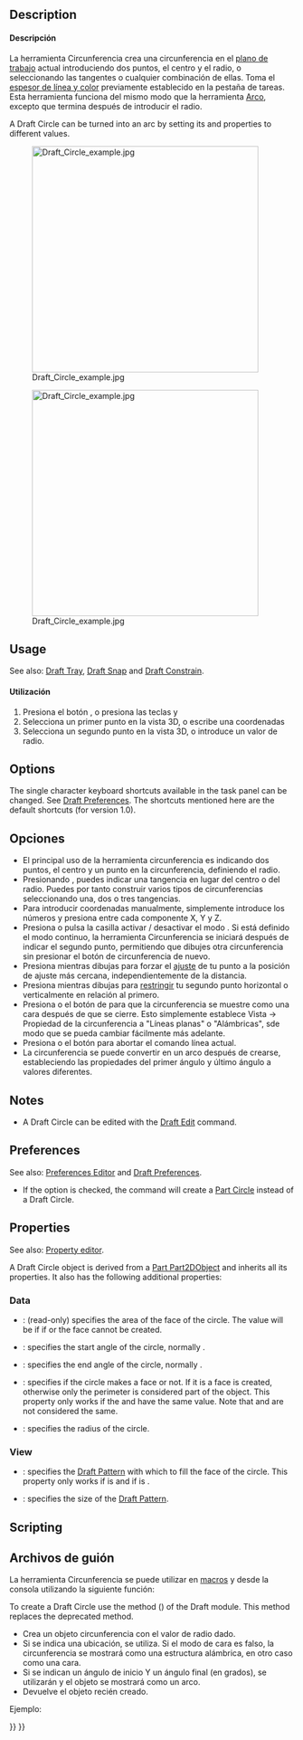 <languages/>

{{Docnav
|[[Draft_Arc_3Points|Arc 3Points]]
|[[Draft_Ellipse|Ellipse]]
|[[Draft_Workbench|Draft]]
|IconL=Draft_Arc_3Points.svg
|IconR=Draft_Ellipse.svg
|IconC=Workbench_Draft.svg
}}

<div class="mw-translate-fuzzy">
{{GuiCommand/es
|Name=Draft Circle
|Name/es=Draft Círculo
|Workbenches=[[Draft_Workbench/es|Croquis]], [[Arch_Workbench/es|Arquitectura]]
|MenuLocation=Boceto → Circunferencia
|Shortcut={{KEY|C}} {{KEY|I}}
|Version=0.7
|SeeAlso=[[Draft_Arc/es|Arco]]
}}
</div>

==Description== 

<div class="mw-translate-fuzzy">
====Descripción====

La herramienta Circunferencia crea una circunferencia en el [[Draft SelectPlane/es|plano de trabajo]] actual introduciendo dos puntos, el centro y el radio, o seleccionando las tangentes o cualquier combinación de ellas. Toma el [[Draft Linestyle/es|espesor de línea y color]] previamente establecido en la pestaña de tareas. Esta herramienta funciona del mismo modo que la herramienta [[Draft Arc/es|Arco]], excepto que termina después de introducir el radio.
</div>

A Draft Circle can be turned into an arc by setting its {{PropertyData|First Angle}} and {{PropertyData|Last Angle}} properties to different values.

[[Image:Draft_Circle_example.jpg|400px]]
<div class="mw-translate-fuzzy">
[[Image:Draft_Circle_example.jpg|400px]]
</div>

==Usage== 

See also: [[Draft_Tray|Draft Tray]], [[Draft_Snap|Draft Snap]] and [[Draft_Constrain|Draft Constrain]].

<div class="mw-translate-fuzzy">
====Utilización====

# Presiona el botón {{KEY|[[Image:Draft Circle.png|16px]] [[Draft Circle/es|Circunferencia]]}}, o presiona las teclas {{KEY|C}} y {{KEY|I}}
# Selecciona un primer punto en la vista 3D, o escribe una coordenadas
# Selecciona un segundo punto en la vista 3D, o introduce un valor de radio.
</div>

==Options==

The single character keyboard shortcuts available in the task panel can be changed. See [[Draft_Preferences|Draft Preferences]]. The shortcuts mentioned here are the default shortcuts (for version 1.0).

<div class="mw-translate-fuzzy">
==Opciones==

* El principal uso de la herramienta circunferencia es indicando dos puntos, el centro y un punto en la circunferencia, definiendo el radio.
* Presionando {{KEY|ALT}}, puedes indicar una tangencia en lugar del centro o del radio. Puedes por tanto construir varios tipos de circunferencias seleccionando una, dos o tres tangencias.
* Para introducir coordenadas manualmente, simplemente introduce los números y presiona {{KEY|ENTER}} entre cada componente X, Y y Z.
* Presiona {{KEY|T}} o pulsa la casilla activar / desactivar el modo {{KEY|'''Continuo'''}}. Si está definido el modo continuo, la herramienta Circunferencia se iniciará después de indicar el segundo punto, permitiendo que dibujes otra circunferencia sin presionar el botón de circunferencia de nuevo.
* Presiona {{KEY|CTRL}} mientras dibujas para forzar el [[Draft_Snap/es|ajuste]] de tu punto a la posición de ajuste más cercana, independientemente de la distancia.
* Presiona {{KEY|SHIFT}} mientras dibujas para [[Draft_Constrain/es|restringir]] tu segundo punto horizontal o verticalmente en relación al primero.
* Presiona {{KEY|I}} o el botón de {{KEY|'''Relleno'''}} para que la circunferencia se muestre como una cara después de que se cierre. Esto simplemente establece Vista -> Propiedad de la circunferencia a "Líneas planas" o "Alámbricas", sde modo que se pueda cambiar fácilmente más adelante.
* Presiona {{KEY|ESC}} o el botón {{KEY|'''Cancelar'''}} para abortar el comando línea actual.
* La circunferencia se puede convertir en un arco después de crearse, estableciendo las propiedades del primer ángulo y último ángulo a valores diferentes.
</div>

==Notes==

* A Draft Circle can be edited with the [[Draft_Edit|Draft Edit]] command.

==Preferences==

See also: [[Preferences_Editor|Preferences Editor]] and [[Draft_Preferences|Draft Preferences]].

* If the {{MenuCommand|Edit → Preferences... → Draft → General → Create Part primitives if possible}} option is checked, the command will create a [[Part_Circle|Part Circle]] instead of a Draft Circle.

==Properties==

See also: [[Property_editor|Property editor]].

A Draft Circle object is derived from a [[Part_Part2DObject|Part Part2DObject]] and inherits all its properties. It also has the following additional properties:

===Data===

{{TitleProperty|Draft}}

* {{PropertyData|Area|Area}}: (read-only) specifies the area of the face of the circle. The value will be {{value|0.0}} if {{PropertyData|Make Face}} if {{FALSE}} or the face cannot be created.
* {{PropertyData|First Angle|Angle}}: specifies the start angle of the circle, normally {{value|0&#176;}}.
* {{PropertyData|Last Angle|Angle}}: specifies the end angle of the circle, normally {{value|0&#176;}}.
* {{PropertyData|Make Face|Bool}}: specifies if the circle makes a face or not. If it is {{TRUE}} a face is created, otherwise only the perimeter is considered part of the object. This property only works if the {{PropertyData|First Angle}} and {{PropertyData|Last Angle}} have the same value. Note that {{value|0&#176;}} and {{value|360&#176;}} are not considered the same.
* {{PropertyData|Radius|Length}}: specifies the radius of the circle.

===View===

{{TitleProperty|Draft}}

* {{PropertyView|Pattern|Enumeration}}: specifies the [[Draft_Pattern|Draft Pattern]] with which to fill the face of the circle. This property only works if {{PropertyData|Make Face}} is {{TRUE}} and if {{PropertyView|Display Mode}} is {{value|Flat Lines}}.
* {{PropertyView|Pattern Size|Float}}: specifies the size of the [[Draft_Pattern|Draft Pattern]].

==Scripting==

<div class="mw-translate-fuzzy">
==Archivos de guión==

La herramienta Circunferencia se puede utilizar en [[macros/es|macros]] y desde la consola utilizando la siguiente función:
</div>

To create a Draft Circle use the {{incode|make_circle}} method ({{Version|0.19}}) of the Draft module. This method replaces the deprecated {{incode|makeCircle}} method.

{{Code|code=
circle = make_circle(radius, placement=None, face=None, startangle=None, endangle=None, support=None)
circle = make_circle(Part.Edge, placement=None, face=None, startangle=None, endangle=None, support=None)
}}

<div class="mw-translate-fuzzy">
* Crea un objeto circunferencia con el valor de radio dado.
* Si se indica una ubicación, se utiliza. Si el modo de cara es falso, la circunferencia se mostrará como una estructura alámbrica, en otro caso como una cara.
* Si se indican un ángulo de inicio Y un ángulo final (en grados), se utilizarán y el objeto se mostrará como un arco.
* Devuelve el objeto recién creado.
</div>

Ejemplo:
{{Code|code=
import FreeCAD as App
import Draft

doc = App.newDocument()

circle1 = Draft.make_circle(200)

zaxis = App.Vector(0, 0, 1)
p2 = App.Vector(1000, 1000, 0)
place2 = App.Placement(p2, App.Rotation(zaxis, 0))
circle2 = Draft.make_circle(500, placement=place2)

p3 = App.Vector(-1000, -1000, 0)
place3 = App.Placement(p3, App.Rotation(zaxis, 0))
circle3 = Draft.make_circle(750, placement=place3)

doc.recompute()
}}


{{Docnav
|[[Draft_Arc_3Points|Arc 3Points]]
|[[Draft_Ellipse|Ellipse]]
|[[Draft_Workbench|Draft]]
|IconL=Draft_Arc_3Points.svg
|IconR=Draft_Ellipse.svg
|IconC=Workbench_Draft.svg
}}

{{Draft Tools navi{{#translation:}}}}
{{Userdocnavi{{#translation:}}}}